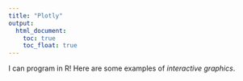 ```yaml
---
title: "Plotly"
output: 
  html_document:
    toc: true
    toc_float: true
---
```


I can program in R! Here are some examples of _interactive graphics_.
